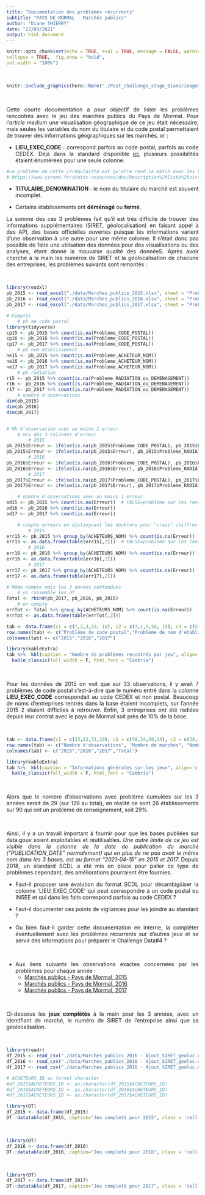 ```yaml
---
title: "Documentation des problèmes récurrents"
subtitle: "PAYS DE MORMAL - Marchés publics"
author: "Diane THIERRY"
date: "22/03/2021"
output: html_document
---
```


<style>
body {
text-align: justify}
</style>

```r
knitr::opts_chunk$set(echo = TRUE, eval = TRUE, message = FALSE, warning = FALSE,
collapse = TRUE,  fig.show = "hold",
out.width = "100%")
```

<br>

```r
knitr::include_graphics(here::here("./Post_challenge_stage_Diane/images/datactivist2.png"))
```

<br> 

Cette courte documentation a pour objectif de lister les problèmes rencontrés avec le jeu des marchés publics du Pays de Mormal. Pour l'*article medium* une visualisation géographique de ce jeu était nécessaire, mais seules les variables du nom du titulaire et du code postal permettaient de trouver des informations géographiques sur les marchés, or :


+ **LIEU_EXEC_CODE** : correspond parfois au code postal, parfois au code CEDEX. Déjà dans la standard disponible [ici](https://scdl.opendatafrance.net/docs/schemas/marches-publics.html), plusieurs possibilités étaient énumérées pour une seule colonne. 
```r
#Le problème de cette irrégularité est qu'elle rend le match avec les bases officielles impossible
# https://www.sirene.fr/static-resources/doc/Description%20liste%20sirene-fr.pdf?version=1.30.1
```


+ **TITULAIRE_DENOMINATION** : le nom du titulaire du marché est souvent incomplet.

+ Certains établissements ont **déménagé** ou **fermé**.

La somme des ces 3 problèmes fait qu’il est très difficile de trouver des informations supplémentaires (SIRET, géolocalisation) en faisant appel à des API, des bases officielles ouvertes puisque les informations varient d’une observation à une autre pour une même colonne. Il n'était donc pas possible de faire une utilisation des données pour des visualisations ou des analyses, étant donné la mauvaise qualité des donnéeS. Après avoir cherché à la main les numéros de SIRET et la géolocalisation de chacune des entreprises, les problèmes suivants sont remontés :

<br>

```r
library(readxl)
pb_2015 <- read_excel("./data/Marches_publics_2015.xlsx", sheet = "Problemes")
pb_2016 <- read_excel("./data/Marches_publics_2016.xlsx", sheet = "Problemes")
pb_2017 <- read_excel("./data/Marches_publics_2017.xlsx", sheet = "Problemes")

# Comptes
    # pb de code postal
library(tidyverse)
cp15 <- pb_2015 %>% count(is.na(Probleme_CODE_POSTAL))
cp16 <- pb_2016 %>% count(is.na(Probleme_CODE_POSTAL))
cp17 <- pb_2017 %>% count(is.na(Probleme_CODE_POSTAL))
    # pb nom etablissement
ne15 <- pb_2015 %>% count(is.na(Probleme_ACHETEUR_NOM))
ne16 <- pb_2016 %>% count(is.na(Probleme_ACHETEUR_NOM))
ne17 <- pb_2017 %>% count(is.na(Probleme_ACHETEUR_NOM))
    # pb radiation
r15 <- pb_2015 %>% count(is.na(Probleme_RADIATION_ou_DEMENAGEMENT))
r16 <- pb_2016 %>% count(is.na(Probleme_RADIATION_ou_DEMENAGEMENT))
r17 <- pb_2017 %>% count(is.na(Probleme_RADIATION_ou_DEMENAGEMENT))
    # nombre d'observations
dim(pb_2015)
dim(pb_2016)
dim(pb_2017)


# Nb d'observation avec au moins 1 erreur
    # mix des 3 colonnes d'erreur
        # 2015
pb_2015$Erreur <- ifelse(is.na(pb_2015$Probleme_CODE_POSTAL), pb_2015$Probleme_ACHETEUR_NOM, pb_2015$Probleme_CODE_POSTAL)
pb_2015$Erreur <- ifelse(is.na(pb_2015$Erreur), pb_2015$Probleme_RADIATION_ou_DEMENAGEMENT, pb_2015$Erreur)
        # 2016
pb_2016$Erreur <- ifelse(is.na(pb_2016$Probleme_CODE_POSTAL), pb_2016$Probleme_ACHETEUR_NOM, pb_2016$Probleme_CODE_POSTAL)
pb_2016$Erreur <- ifelse(is.na(pb_2016$Erreur), pb_2016$Probleme_RADIATION_ou_DEMENAGEMENT, pb_2016$Erreur)
        # 2017
pb_2017$Erreur <- ifelse(is.na(pb_2017$Probleme_CODE_POSTAL), pb_2017$Probleme_ACHETEUR_NOM, pb_2017$Probleme_CODE_POSTAL)
pb_2017$Erreur <- ifelse(is.na(pb_2017$Erreur), pb_2017$Probleme_RADIATION_ou_DEMENAGEMENT, pb_2017$Erreur)

    # nombre d'observations avec au moins 1 erreur
od15 <- pb_2015 %>% count(is.na(Erreur))  # FALSE=problème sur les renseignements
od16 <- pb_2016 %>% count(is.na(Erreur))
od17 <- pb_2017 %>% count(is.na(Erreur))

    # compte erreurs en distinguant les doublons pour "vrais" chiffres
        # 2015
err15 <- pb_2015 %>% group_by(ACHETEURS_NOM) %>% count(is.na(Erreur))
err15 <- as.data.frame(table(err15[,2]))  # FALSE=problème sur les renseignements
        # 2016
err16 <- pb_2016 %>% group_by(ACHETEURS_NOM) %>% count(is.na(Erreur))
err16 <- as.data.frame(table(err16[,2]))
        # 2017
err17 <- pb_2017 %>% group_by(ACHETEURS_NOM) %>% count(is.na(Erreur))
err17 <- as.data.frame(table(err17[,2]))

# Même compte mais les 3 années confondues
    # on rassemble les df
Total <- rbind(pb_2017, pb_2016, pb_2015)
    # on compte
errTot <- Total %>% group_by(ACHETEURS_NOM) %>% count(is.na(Erreur))
errTot <- as.data.frame(table(errTot[,2]))
```

```r
tab <- data.frame(c1 = c(7,2,3,33, 10), c2 = c(7,1,9,58, 15), c3 = c(5,1,2,38, 6))
row.names(tab) <- c("Problème de code postal","Problème de nom d'établissement","Problème de radiation","Nombre d'observations", "Nombre d'observations avec au moins un problème")
colnames(tab) <- c("2015","2016","2017")
```

```r
library(kableExtra)
tab %>%  kbl(caption = "Nombre de problèmes recontrés par jeu", align='c') %>%
  kable_classic(full_width = F, html_font = "Cambria")
```


<br>

Pour les données de 2015 on voit que sur 33 observations, il y avait 7 problèmes de code postal c'est-à-dire que le numéro entré dans la colonne **LIEU_EXEC_CODE** correspondait au code CEDEX et non postal. Beaucoup de noms d'entreprises rentrés dans la base étaient incomplets, sur l'année 2015 2 étaient difficiles à retrouver. Enfin, 3 entreprises ont été radiées depuis leur contrat avec le pays de Mormal soit près de 10% de la base. 

<br>

```r
tab <- data.frame(c1 = c(33,22,31,10), c2 = c(58,34,50,14), c3 = c(38,19,30,5), c4 = c(129,75,90,26))
row.names(tab) <- c("Nombre d'observations", "Nombre de marchés", "Nombre d'entreprises distinctes", "Nombre d'entreprises distinctes avec au moins un problème")
colnames(tab) <- c("2015","2016","2017","Total")
```

```r
library(kableExtra)
tab %>%  kbl(caption = "Informations générales sur les jeux", align='c') %>%
  kable_classic(full_width = F, html_font = "Cambria")
```


<br>

Alors que le nombre d'observations avec problème cumulées sur les 3 années serait de 29 (sur 129 au total), en réalité ce sont 26 établissements sur 90 qui ont un problème de renseignement, soit 29%. 

<br>

Ainsi, il y a un travail important à fournir pour que les bases publiées sur data.gouv soient exploitables et réutilisables. *Une autre limite de ce jeu est visible dans la colonne de la date de publication du marché ("PUBLICATION_DATE" normalement) qui en plus de ne pas avoir le même nom dans les 3 bases, est au format "2021-04-15" en 2015 et 2017.* Depuis 2018, un standard SCDL a été mis en place pour palier ce type de problèmes cependant, des améliorations pourraient être fournies.

* Faut-il proposer une évolution du format SCDL pour désambigüiser la colonne 'LIEU_EXEC_CODE' qui peut correspondre à un code postal ou INSEE et qui dans les faits correspond parfois au code CEDEX ?

* Faut-il documenter ces points de vigilances pour les joindre au standard ?

* Ou bien faut-il garder cette documentation en interne, la compléter éventuellement avec les problèmes récurrents sur d'autres jeux et se servir des informations pour préparer le Challenge Data#4 ?

<br>

* Aux liens suivants les observations exactes concernées par les problèmes pour chaque année :
    + [Marchés publics - Pays de Mormal, 2015](https://docs.google.com/spreadsheets/d/1TMmZxP-6yX2oDjUE4wlPYEyjs-4yzrzfqufjJqmHnrU/edit?usp=sharing)
    + [Marchés publics - Pays de Mormal, 2016](https://docs.google.com/spreadsheets/d/14vm1I06yZQMqGpwrwRBKSw3uFe3m_sISH8nbx0Jvw5Y/edit?usp=sharing)
    + [Marchés publics - Pays de Mormal, 2017](https://docs.google.com/spreadsheets/d/1g_gB3Nq9BDTSlO0GRu96RuBNUuhdMVC7-IrFGS6-7kc/edit?usp=sharing)


<br>

Ci-dessous les **jeux complétés** à la main pour les 3 années, avec un identifiant de marché, le numéro de SIRET de l'entreprise ainsi que sa géolocalisation. 

<br>

```r
library(readr)
df_2015 <- read_csv("./data/Marches_publics_2016 - Ajout_SIRET_geoloc.csv")
df_2016 <- read_csv("./data/Marches_publics_2016 - Ajout_SIRET_geoloc.csv")
df_2017 <- read_csv("./data/Marches_publics_2016 - Ajout_SIRET_geoloc.csv")

# ACHETEURS_ID au format character
#df_2015$ACHETEURS_ID <- as.character(df_2015$ACHETEURS_ID)
#df_2016$ACHETEURS_ID <- as.character(df_2016$ACHETEURS_ID)
#df_2017$ACHETEURS_ID <- as.character(df_2017$ACHETEURS_ID)
```

```r
library(DT)
df_2015 <- data.frame(df_2015)
DT::datatable(df_2015, caption="Jeu completé pour 2015", class = 'cell-border stripe', options=list(searching = FALSE, scrollX = TRUE,lengthMenu = c(5, 10, 20, 50),pageLength = 5, style = "font-size: 25%; width: 25%"))
```

<br>

```r
library(DT)
df_2016 <- data.frame(df_2016)
DT::datatable(df_2016, caption="Jeu completé pour 2016", class = 'cell-border stripe', options=list(searching = FALSE, scrollX = TRUE,lengthMenu = c(5, 10, 20, 50),pageLength = 5, style = "font-size: 25%; width: 25%"))
```

<br>

```r
library(DT)
df_2017 <- data.frame(df_2017)
DT::datatable(df_2017, caption="Jeu completé pour 2017", class = 'cell-border stripe', options=list(searching = FALSE, scrollX = TRUE,lengthMenu = c(5, 10, 20, 50),pageLength = 5, style = "font-size: 25%; width: 25%"))
```














